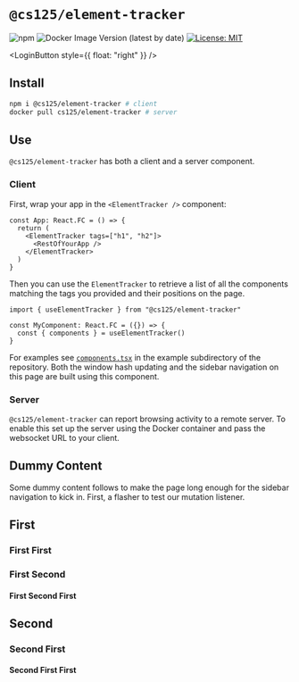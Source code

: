 
# `@cs125/element-tracker`

![npm](https://img.shields.io/npm/v/@cs125/element-tracker)
![Docker Image Version (latest by date)](https://img.shields.io/docker/v/cs125/element-tracker?color=green&label=Docker&sort=date)
[![License: MIT](https://img.shields.io/badge/License-MIT-yellow.svg)](https://opensource.org/licenses/MIT)

<LoginButton style={{ float: "right" }} />

## Install

```bash
npm i @cs125/element-tracker # client
docker pull cs125/element-tracker # server
```

## Use

`@cs125/element-tracker` has both a client and a server component.

### Client

First, wrap your app in the `<ElementTracker />` component:

```tsx
const App: React.FC = () => {
  return (
    <ElementTracker tags=["h1", "h2"]>
      <RestOfYourApp />
    </ElementTracker>
  )
}
```

Then you can use the `ElementTracker` to retrieve a list of all the components matching the tags you provided and their
positions on the page.

```tsx
import { useElementTracker } from "@cs125/element-tracker"

const MyComponent: React.FC = ({}) => {
  const { components } = useElementTracker()
}
```

For examples see [`components.tsx`](https://github.com/cs125-illinois/element-tracker/blob/master/example/components.tsx) in the example
subdirectory of the repository.
Both the window hash updating and the sidebar navigation on this page are built using this component.

### Server

`@cs125/element-tracker` can report browsing activity to a remote server.
To enable this set up the server using the Docker container and pass the websocket URL to your client.

## Dummy Content

Some dummy content follows to make the page long enough for the sidebar navigation to kick in.
First, a flasher to test our mutation listener.

## First

<LoremIpsum p={2} />

### First First

<LoremIpsum p={1} />

### First Second

<LoremIpsum p={3} />

#### First Second First

<LoremIpsum p={3} />

## Second

<LoremIpsum p={4} />

### Second First

<LoremIpsum p={1} />

#### Second First First

<LoremIpsum p={1} />
